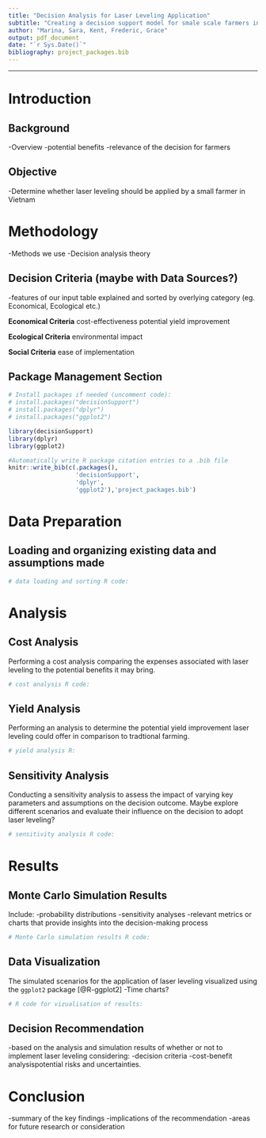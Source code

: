 ```yaml
---
title: "Decision Analysis for Laser Leveling Application"
subtitle: "Creating a decision support model for smale scale farmers in Vietnam using the decisionSupport R package by Lüdeling et al."
author: "Marina, Sara, Kent, Frederic, Grace"
output: pdf_document
date: "`r Sys.Date()`"
bibliography: project_packages.bib
---
```


---

# Introduction

## Background
-Overview
-potential benefits
-relevance of the decision for farmers


## Objective
-Determine whether laser leveling should be applied by a small farmer in Vietnam

# Methodology
-Methods we use
-Decision analysis theory

## Decision Criteria (maybe with Data Sources?)
-features of our input table explained and sorted by overlying category (eg. Economical, Ecological etc.)

**Economical Criteria**
cost-effectiveness
potential yield improvement

**Ecological Criteria**
environmental impact

**Social Criteria**
ease of implementation


## Package Management Section

```r
# Install packages if needed (uncomment code):
# install.packages("decisionSupport")
# install.packages("dplyr")
# install.packages("ggplot2")

library(decisionSupport)
library(dplyr)
library(ggplot2)
```

```r
#Automatically write R package citation entries to a .bib file
knitr::write_bib(c(.packages(),
                   'decisionSupport',
                   'dplyr',
                   'ggplot2'),'project_packages.bib')
```

# Data Preparation

## Loading and organizing existing data and assumptions made

```r
# data loading and sorting R code:

```

# Analysis

## Cost Analysis
Performing a cost analysis comparing the expenses associated with laser leveling to the potential benefits it may bring.

```r
# cost analysis R code:

```

## Yield Analysis
Performing an analysis to determine the potential yield improvement laser leveling could offer in comparison to tradtional farming. 

```r
# yield analysis R:

```

## Sensitivity Analysis
Conducting a sensitivity analysis to assess the impact of varying key parameters and assumptions on the decision outcome.
Maybe explore different scenarios and evaluate their influence on the decision to adopt laser leveling?

```r
# sensitivity analysis R code:

```

# Results

## Monte Carlo Simulation Results
Include:
-probability distributions
-sensitivity analyses
-relevant metrics or charts that provide insights into the decision-making process

```r
# Monte Carlo simulation results R code:

```

## Data Visualization
The simulated scenarios for the application of laser leveling visualized using the `ggplot2` package [@R-ggplot2]
-Time charts?

```r
# R code for vizualisation of results:

```



## Decision Recommendation
-based on the analysis and simulation results of whether or not to implement laser leveling
considering:
-decision criteria
-cost-benefit analysispotential risks and uncertainties.

# Conclusion

-summary of the key findings 
-implications of the recommendation 
-areas for future research or consideration

